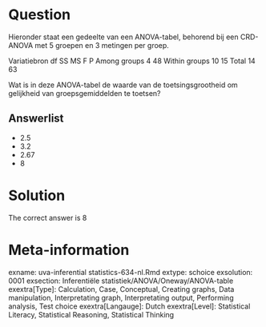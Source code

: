Question
========

Hieronder staat een gedeelte van een ANOVA-tabel, behorend bij een CRD-ANOVA met 5 groepen en 3 metingen per groep.

Variatiebron df SS MS F P
Among groups 4 48
Within groups 10 15
Total 14 63

Wat is in deze ANOVA-tabel de waarde van de toetsingsgrootheid om gelijkheid van groepsgemiddelden te toetsen? 

Answerlist
----------
* 2.5
* 3.2
* 2.67
* 8

Solution
========

The correct answer is  8 

Meta-information
================
exname: uva-inferential statistics-634-nl.Rmd 
extype: schoice 
exsolution: 0001 
exsection: Inferentiële statistiek/ANOVA/Oneway/ANOVA-table
exextra[Type]: Calculation, Case, Conceptual, Creating graphs, Data manipulation, Interpretating graph, Interpretating output, Performing analysis, Test choice 
exextra[Langauge]: Dutch 
exextra[Level]: Statistical Literacy, Statistical Reasoning, Statistical Thinking 
